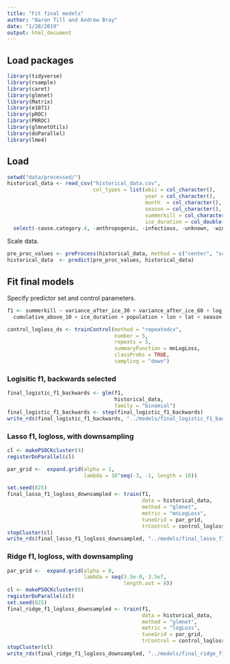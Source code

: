 ```yaml
---
title: "Fit final models"
author: "Aaron Till and Andrew Bray"
date: "1/28/2019"
output: html_document
---
```


## Load packages

```r
library(tidyverse)
library(rsample)
library(caret)
library(glmnet)
library(Matrix)
library(e1071)
library(pROC)
library(PRROC) 
library(glmnetUtils)
library(doParallel)
library(lme4)
```

## Load 

```r
setwd("data/processed/")
historical_data <- read_csv("historical_data.csv",
                            col_types = list(wbic = col_character(),
                                             year = col_character(),
                                             month  = col_character(),
                                             season = col_character(),
                                             summerkill = col_character(),
                                             ice_duration = col_double())) %>%
  select(-cause.category.4, -anthropogenic, -infectious, -unknown, -winterkill)
```

Scale data.

```r
pre_proc_values <- preProcess(historical_data, method = c("center", "scale"))
historical_data  <- predict(pre_proc_values, historical_data)
```


## Fit final models

Specify predictor set and control parameters.

```r
f1 <- summerkill ~ variance_after_ice_30 + variance_after_ice_60 + log_schmidt +
  cumulative_above_10 + ice_duration + population + lon + lat + season + temp

control_logloss_ds <- trainControl(method = "repeatedcv",
                                   number = 5,
                                   repeats = 5,
                                   summaryFunction = mnLogLoss,
                                   classProbs = TRUE,
                                   sampling = "down")
```

### Logisitic f1, backwards selected

```r
final_logistic_f1_backwards <- glm(f1,
                                   historical_data,
                                   family = "binomial") 
final_logistic_f1_backwards <- step(final_logistic_f1_backwards)
write_rds(final_logistic_f1_backwards, "../models/final_logistic_f1_backwards.rds")
```

### Lasso f1, logloss, with downsampling

```r
cl <- makePSOCKcluster(4)
registerDoParallel(cl)

par_grid <-  expand.grid(alpha = 1,
                         lambda = 10^seq(-3, -1, length = 10))

set.seed(825)
final_lasso_f1_logloss_downsampled <- train(f1, 
                                            data = historical_data, 
                                            method = "glmnet", 
                                            metric = "mnLogLoss",
                                            tuneGrid = par_grid,
                                            trControl = control_logloss_ds)
stopCluster(cl)
write_rds(final_lasso_f1_logloss_downsampled, "../models/final_lasso_f1_logloss_downsampled.rds")
```

### Ridge f1, logloss, with downsampling

```r
par_grid <-  expand.grid(alpha = 0,
                         lambda = seq(3.5e-8, 3.5e7,
                                      length.out = 8))
cl <- makePSOCKcluster(6)
registerDoParallel(cl)
set.seed(825)
final_ridge_f1_logloss_downsampled <- train(f1, 
                                            data = historical_data, 
                                            method = "glmnet",
                                            metric = "logLoss",
                                            tuneGrid = par_grid,
                                            trControl = control_logloss_ds)
stopCluster(cl)
write_rds(final_ridge_f1_logloss_downsampled, "../models/final_ridge_f1_logloss_downsampled.rds")
```